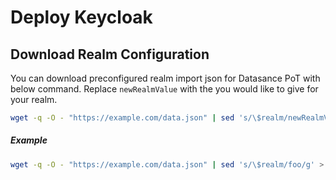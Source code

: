 # Deploy Keycloak

## Download Realm Configuration

You can download preconfigured realm import json for Datasance PoT with below command. Replace `newRealmValue` with the you would like to give for your realm.

```bash
wget -q -O - "https://example.com/data.json" | sed 's/\$realm/newRealmValue/g' > datasance-pot-ralm.json
```
##### Example

```bash title="Download preconfigured Datasance PoT realm configuration and assing realm-name: foo "
wget -q -O - "https://example.com/data.json" | sed 's/\$realm/foo/g' > datasance-pot-ralm.json
```